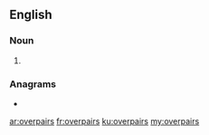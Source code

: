 ==English==

===Noun===
{{head|en|noun plural form}}

# {{plural of|overpair|lang=en}}

===Anagrams===
* {{l|en|vaporiser}}

[[ar:overpairs]]
[[fr:overpairs]]
[[ku:overpairs]]
[[my:overpairs]]